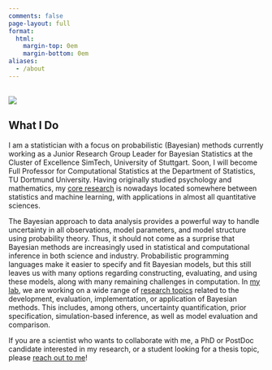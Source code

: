 ```yaml
---
comments: false
page-layout: full
format:
  html: 
    margin-top: 0em
    margin-bottom: 0em
aliases:
  - /about
---
```


::: {.grid}

::: {.g-col-12 .g-col-md-3}
<br /> 
![](images/paul-buerkner-round.png){fig-alt="A portrait of the website author, Paul Bürkner."}
:::

::: {.g-col-12 .g-col-md-9}
## What I Do

<!-- TODO: add more internal and external links -->

I am a statistician with a focus on probabilistic (Bayesian) methods currently
working as a Junior Research Group Leader for Bayesian Statistics at the Cluster
of Excellence SimTech, University of Stuttgart. Soon, I will become Full
Professor for Computational Statistics at the Department of Statistics, TU
Dortmund University. Having originally studied psychology and mathematics, my
[core research](../research/) is nowadays located somewhere between statistics
and machine learning, with applications in almost all quantitative sciences.

:::
:::

The Bayesian approach to data analysis provides a powerful way to handle
uncertainty in all observations, model parameters, and model structure using
probability theory. Thus, it should not come as a surprise that Bayesian methods
are increasingly used in statistical and computational inference in both science
and industry. Probabilistic programming languages make it easier to specify and
fit Bayesian models, but this still leaves us with many options regarding
constructing, evaluating, and using these models, along with many remaining
challenges in computation. In [my lab](../people), we are working on a wide
range of [research topics](../research/) related to the development, evaluation,
implementation, or application of Bayesian methods. This includes, among others,
uncertainty quantification, prior specification, simulation-based inference, as
well as model evaluation and comparison.

If you are a scientist who wants to collaborate with me, a PhD or PostDoc
candidate interested in my research, or a student looking for a thesis topic,
please [reach out to me](mailto:paul.buerkner@gmail.com)!
